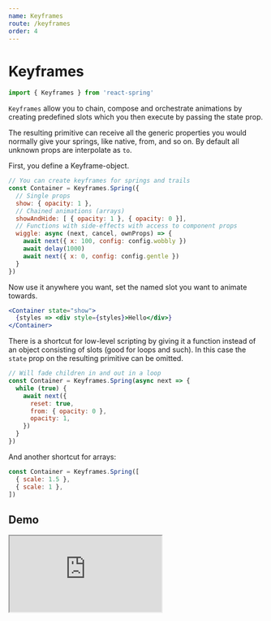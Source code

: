 ```yaml
---
name: Keyframes
route: /keyframes
order: 4
---
```



# Keyframes

```jsx
import { Keyframes } from 'react-spring'
```

`Keyframes` allow you to chain, compose and orchestrate animations by creating predefined slots which you then execute by passing the state prop.

The resulting primitive can receive all the generic properties you would normally give your springs, like native, from, and so on. By default all unknown props are interpolate as `to`.

First, you define a Keyframe-object.

```jsx
// You can create keyframes for springs and trails
const Container = Keyframes.Spring({
  // Single props
  show: { opacity: 1 },
  // Chained animations (arrays)
  showAndHide: [ { opacity: 1 }, { opacity: 0 }],
  // Functions with side-effects with access to component props
  wiggle: async (next, cancel, ownProps) => {
    await next({ x: 100, config: config.wobbly })
    await delay(1000)
    await next({ x: 0, config: config.gentle })
  }
})
```

Now use it anywhere you want, set the named slot you want to animate towards.

```jsx
<Container state="show">
  {styles => <div style={styles}>Hello</div>}
</Container>
```

There is a shortcut for low-level scripting by giving it a function instead of an object consisting of slots (good for loops and such). In this case the `state` prop on the resulting primitive can be omitted.

```jsx
// Will fade children in and out in a loop
const Container = Keyframes.Spring(async next => {
  while (true) {
    await next({
      reset: true,
      from: { opacity: 0 },
      opacity: 1,
    })
  }
})
```

And another shortcut for arrays:

```jsx
const Container = Keyframes.Spring([
  { scale: 1.5 },
  { scale: 1 },
])
```

## Demo

<iframe
  src="https://codesandbox.io/embed/vjmmp7xl10?fontsize=13&editorsize=60&hidenavigation=1&codemirror=1&module=%2Fsrc%2FDemo.js"
  style={{ width: '100%', height: 500, border: 0, borderRadius: 4, overflow: 'hidden' }}
  sandbox="allow-modals allow-forms allow-popups allow-scripts allow-same-origin" />

## Props

Other than the props listed here `Keyframes` can take all the props that `Spring` accepts (config, native, immediate, onRest, etc).

<PropsTable of={Keyframes} />